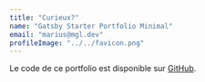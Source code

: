 ```yaml
---
title: "Curieux?"
name: "Gatsby Starter Portfolio Minimal"
email: "marius@mgl.dev"
profileImage: "../../favicon.png"
---
```



Le code de ce portfolio est disponible sur <a href="https://github.com/mgl/my-portfolio" target="_blank" rel="nofollow noopener noreferrer" aria-label="External Link"><Underlining>GitHub</Underlining></a>.
